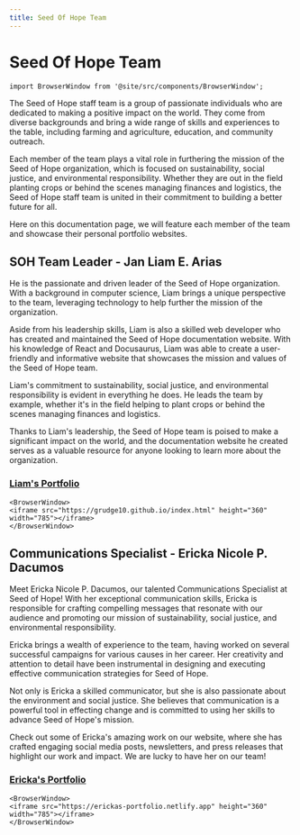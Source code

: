 ```yaml
---
title: Seed Of Hope Team
---
```


# Seed Of Hope Team

```mdx-code-block
import BrowserWindow from '@site/src/components/BrowserWindow';
```

The Seed of Hope staff team is a group of passionate individuals who are dedicated to making a positive impact on the world. They come from diverse backgrounds and bring a wide range of skills and experiences to the table, including farming and agriculture, education, and community outreach.

Each member of the team plays a vital role in furthering the mission of the Seed of Hope organization, which is focused on sustainability, social justice, and environmental responsibility. Whether they are out in the field planting crops or behind the scenes managing finances and logistics, the Seed of Hope staff team is united in their commitment to building a better future for all.

Here on this documentation page, we will feature each member of the team and showcase their personal portfolio websites.

## SOH Team Leader - Jan Liam E. Arias

He is the passionate and driven leader of the Seed of Hope organization. With a background in computer science, Liam brings a unique perspective to the team, leveraging technology to help further the mission of the organization.

Aside from his leadership skills, Liam is also a skilled web developer who has created and maintained the Seed of Hope documentation website. With his knowledge of React and Docusaurus, Liam was able to create a user-friendly and informative website that showcases the mission and values of the Seed of Hope team.

Liam's commitment to sustainability, social justice, and environmental responsibility is evident in everything he does. He leads the team by example, whether it's in the field helping to plant crops or behind the scenes managing finances and logistics.

Thanks to Liam's leadership, the Seed of Hope team is poised to make a significant impact on the world, and the documentation website he created serves as a valuable resource for anyone looking to learn more about the organization.

### <a href="https://grudge10.github.io/index.html">Liam's Portfolio</a>

```mdx-code-block
<BrowserWindow>
<iframe src="https://grudge10.github.io/index.html" height="360" width="785"></iframe>
</BrowserWindow>
```

## Communications Specialist - Ericka Nicole P. Dacumos

Meet Ericka Nicole P. Dacumos, our talented Communications Specialist at Seed of Hope! With her exceptional communication skills, Ericka is responsible for crafting compelling messages that resonate with our audience and promoting our mission of sustainability, social justice, and environmental responsibility.

Ericka brings a wealth of experience to the team, having worked on several successful campaigns for various causes in her career. Her creativity and attention to detail have been instrumental in designing and executing effective communication strategies for Seed of Hope.

Not only is Ericka a skilled communicator, but she is also passionate about the environment and social justice. She believes that communication is a powerful tool in effecting change and is committed to using her skills to advance Seed of Hope's mission.

Check out some of Ericka's amazing work on our website, where she has crafted engaging social media posts, newsletters, and press releases that highlight our work and impact. We are lucky to have her on our team!

### <a href="https://erickas-portfolio.netlify.app">Ericka's Portfolio</a>

```mdx-code-block
<BrowserWindow>
<iframe src="https://erickas-portfolio.netlify.app" height="360" width="785"></iframe>
</BrowserWindow>
```